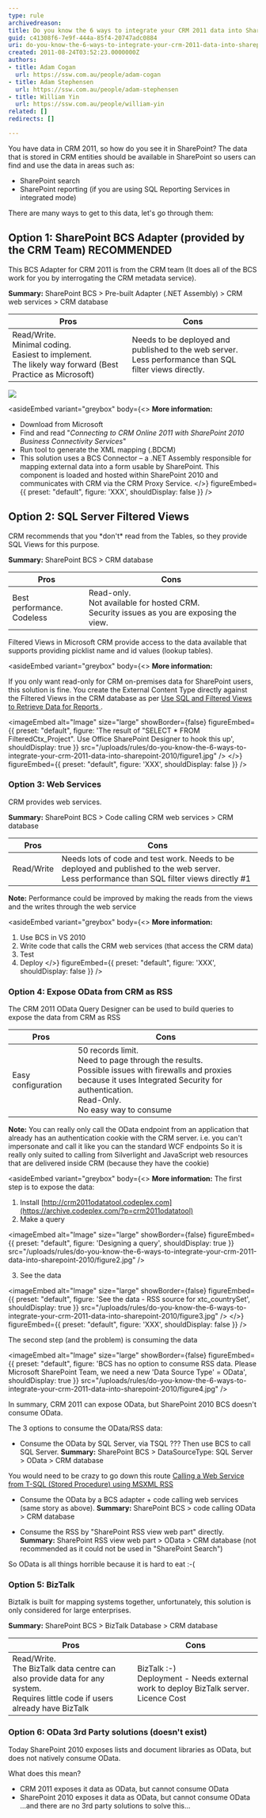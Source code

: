 ```yaml
---
type: rule
archivedreason:
title: Do you know the 6 ways to integrate your CRM 2011 data into SharePoint 2010?
guid: c41308f6-7e9f-444a-85f4-20747adc0884
uri: do-you-know-the-6-ways-to-integrate-your-crm-2011-data-into-sharepoint-2010
created: 2011-08-24T03:52:23.0000000Z
authors:
- title: Adam Cogan
  url: https://ssw.com.au/people/adam-cogan
- title: Adam Stephensen
  url: https://ssw.com.au/people/adam-stephensen
- title: William Yin
  url: https://ssw.com.au/people/william-yin
related: []
redirects: []

---
```


You have data in CRM 2011, so how do you see it in SharePoint? The data that is stored in CRM entities should be available in SharePoint so users can find and use the data in areas such as:

* SharePoint search
* SharePoint reporting (if you are using SQL Reporting Services in integrated mode)

There are many ways to get to this data, let's go through them:
## Option 1: SharePoint BCS Adapter (provided by the CRM Team) RECOMMENDED

This BCS Adapter for CRM 2011 is from the CRM team (It does all of the BCS work for you by interrogating the CRM metadata service).

**Summary:** SharePoint BCS &gt; Pre-built Adapter (.NET Assembly) &gt; CRM web services &gt; CRM database

| Pros | Cons |
| --- | --- |
| Read/Write. <br>Minimal coding. <br>Easiest to implement. <br>The likely way forward (Best Practice as Microsoft) | Needs to be deployed and published to the web server. <br> Less performance than SQL filter views directly. |

![](figure5.jpg)

<asideEmbed
  variant="greybox"
  body={<>
    **More information:**
* Download from Microsoft
* Find and read "*Connecting to CRM Online 2011 with SharePoint 2010 Business Connectivity Services*"
* Run tool to generate the XML mapping (.BDCM)
* This solution uses a BCS Connector – a .NET Assembly responsible for mapping external data into a form usable by SharePoint. This component is loaded and hosted within SharePoint 2010 and communicates with CRM via the CRM Proxy Service.
  </>}
  figureEmbed={{
    preset: "default",
    figure: 'XXX',
    shouldDisplay: false
  }}
/>

## Option 2: SQL Server Filtered Views

CRM recommends that you \*don't\* read from the Tables, so they provide SQL Views for this purpose.

**Summary:** SharePoint BCS &gt; CRM database

| Pros | Cons |
| --- | --- |
| Best performance. <br>Codeless | Read-only.<br> Not available for hosted CRM. <br>Security issues as you are exposing the view. |

Filtered Views in Microsoft CRM provide access to the data available that supports providing picklist name and id values (lookup tables).

<asideEmbed
  variant="greybox"
  body={<>
    **More information:**

If you only want read-only for CRM on-premises data for SharePoint users, this solution is fine. You create the External Content Type directly against the Filtered Views in the CRM database as per [Use SQL and Filtered Views to Retrieve Data for Reports
](https://docs.microsoft.com/en-us/previous-versions/dynamicscrm-2013/crm.6/gg328467(v=crm.6)?redirectedfrom=MSDN).


<imageEmbed
  alt="Image"
  size="large"
  showBorder={false}
  figureEmbed={{
    preset: "default",
    figure: 'The result of "SELECT * FROM FilteredCtx_Project". Use Office SharePoint Designer to hook this up',
    shouldDisplay: true
  }}
  src="/uploads/rules/do-you-know-the-6-ways-to-integrate-your-crm-2011-data-into-sharepoint-2010/figure1.jpg"
/>
  </>}
  figureEmbed={{
    preset: "default",
    figure: 'XXX',
    shouldDisplay: false
  }}
/>

### Option 3: Web Services

CRM provides web services.

**Summary:** SharePoint BCS &gt; Code calling CRM web services &gt; CRM database

| Pros | Cons |
| --- | --- |
| Read/Write | Needs lots of code and test work. Needs to be deployed and published to the web server.<br> Less performance than SQL filter views directly #1 |

**Note:** Performance could be improved by making the reads from the views and the writes through the web service

<asideEmbed
  variant="greybox"
  body={<>
    **More information:**

1. Use BCS in VS 2010
2. Write code that calls the CRM web services (that access the CRM data)
3. Test
4. Deploy
  </>}
  figureEmbed={{
    preset: "default",
    figure: 'XXX',
    shouldDisplay: false
  }}
/>

### Option 4: Expose OData from CRM as RSS

The CRM 2011 OData Query Designer can be used to build queries to expose the data from CRM as RSS

| Pros | Cons |
| --- | --- |
| Easy configuration | 50 records limit.<br> Need to page through the results.<br> Possible issues with firewalls and proxies because it uses Integrated Security for authentication.<br> Read-Only.<br> No easy way to consume |

**Note:** You can really only call the OData endpoint from an application that already has an authentication cookie with the CRM server.
i.e. you can't impersonate and call it like you can the standard WCF endpoints
So it is really only suited to calling from Silverlight and JavaScript web resources that are delivered inside CRM (because they have the cookie)

<asideEmbed
  variant="greybox"
  body={<>
    **More information:**
The first step is to expose the data:

1. Install [http://crm2011odatatool.codeplex.com](https://archive.codeplex.com/?p=crm2011odatatool)
2. Make a query

<imageEmbed
  alt="Image"
  size="large"
  showBorder={false}
  figureEmbed={{
    preset: "default",
    figure: 'Designing a query',
    shouldDisplay: true
  }}
  src="/uploads/rules/do-you-know-the-6-ways-to-integrate-your-crm-2011-data-into-sharepoint-2010/figure2.jpg"
/>

3. See the data

<imageEmbed
  alt="Image"
  size="large"
  showBorder={false}
  figureEmbed={{
    preset: "default",
    figure: 'See the data - RSS source for xtc_countrySet',
    shouldDisplay: true
  }}
  src="/uploads/rules/do-you-know-the-6-ways-to-integrate-your-crm-2011-data-into-sharepoint-2010/figure3.jpg"
/>
  </>}
  figureEmbed={{
    preset: "default",
    figure: 'XXX',
    shouldDisplay: false
  }}
/>

The second step (and the problem) is consuming the data


<imageEmbed
  alt="Image"
  size="large"
  showBorder={false}
  figureEmbed={{
    preset: "default",
    figure: 'BCS has no option to consume RSS data. Please Microsoft SharePoint Team, we need a new \'Data Source Type\' = OData',
    shouldDisplay: true
  }}
  src="/uploads/rules/do-you-know-the-6-ways-to-integrate-your-crm-2011-data-into-sharepoint-2010/figure4.jpg"
/>

In summary, CRM 2011 can expose OData, but SharePoint 2010 BCS doesn't consume OData.

The 3 options to consume the OData/RSS data:

* Consume the OData by SQL Server, via TSQL ??? Then use BCS to call SQL Server.
  **Summary:** SharePoint BCS &gt; DataSourceType: SQL Server &gt; OData &gt; CRM database

You would need to be crazy to go down this route [Calling a Web Service from T-SQL (Stored Procedure) using MSXML RSS
](https://lejin2000.wordpress.com/2016/11/21/call-a-webservice-from-tsql-stored-procedure-using-msxml-by-vishal)

* Consume the OData by a BCS adapter + code calling web services (same story as above).
  **Summary:** SharePoint BCS &gt; code calling OData &gt; CRM database

* Consume the RSS by "SharePoint RSS view web part" directly.
  **Summary:** SharePoint RSS view web part &gt; OData &gt; CRM database
  (not recommended as it could not be used in "SharePoint Search")

So OData is all things horrible because it is hard to eat :-(

### Option 5: BizTalk

Biztalk is built for mapping systems together, unfortunately, this solution is only considered for large enterprises.

**Summary:** SharePoint BCS &gt; BizTalk Database &gt; CRM database

| Pros | Cons |
| --- | --- |
| Read/Write. <br> The BizTalk data centre can also provide data for any system. <br> Requires little code if users already have BizTalk | BizTalk :-) <br> Deployment - Needs external work to deploy BizTalk server. <br> Licence Cost |

### Option 6: OData 3rd Party solutions (doesn't exist)

Today SharePoint 2010 exposes lists and document libraries as OData, but does not natively consume OData.

What does this mean?

* CRM 2011 exposes it data as OData, but cannot consume OData
* SharePoint 2010 exposes it data as OData, but cannot consume OData
   ...and there are no 3rd party solutions to solve this...